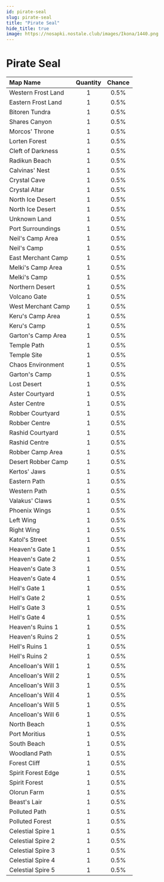 ```yaml
---
id: pirate-seal
slug: pirate-seal
title: "Pirate Seal"
hide_title: true
image: https://nosapki.nostale.club/images/Ikona/1440.png
---
```



# <ItemIcon iconId="1440" height="32"/> Pirate Seal
|Map Name|Quantity|Chance|
|:--|:-:|:-:|
|Western Frost Land|1|0.5%|
|Eastern Frost Land|1|0.5%|
|Bitoren Tundra|1|0.5%|
|Shares Canyon|1|0.5%|
|Morcos' Throne|1|0.5%|
|Lorten Forest|1|0.5%|
|Cleft of Darkness|1|0.5%|
|Radikun Beach|1|0.5%|
|Calvinas' Nest|1|0.5%|
|Crystal Cave|1|0.5%|
|Crystal Altar|1|0.5%|
|North Ice Desert|1|0.5%|
|North Ice Desert|1|0.5%|
|Unknown Land|1|0.5%|
|Port Surroundings|1|0.5%|
|Neil's Camp Area|1|0.5%|
|Neil's Camp|1|0.5%|
|East Merchant Camp|1|0.5%|
|Melki's Camp Area|1|0.5%|
|Melki's Camp|1|0.5%|
|Northern Desert|1|0.5%|
|Volcano Gate|1|0.5%|
|West Merchant Camp|1|0.5%|
|Keru's Camp Area|1|0.5%|
|Keru's Camp|1|0.5%|
|Garton's Camp Area|1|0.5%|
|Temple Path|1|0.5%|
|Temple Site|1|0.5%|
|Chaos Environment|1|0.5%|
|Garton's Camp|1|0.5%|
|Lost Desert|1|0.5%|
|Aster Courtyard|1|0.5%|
|Aster Centre|1|0.5%|
|Robber Courtyard|1|0.5%|
|Robber Centre|1|0.5%|
|Rashid Courtyard|1|0.5%|
|Rashid Centre|1|0.5%|
|Robber Camp Area|1|0.5%|
|Desert Robber Camp|1|0.5%|
|Kertos' Jaws|1|0.5%|
|Eastern Path|1|0.5%|
|Western Path|1|0.5%|
|Valakus' Claws|1|0.5%|
|Phoenix Wings|1|0.5%|
|Left Wing|1|0.5%|
|Right Wing|1|0.5%|
|Katol's Street|1|0.5%|
|Heaven's Gate 1|1|0.5%|
|Heaven's Gate 2|1|0.5%|
|Heaven's Gate 3|1|0.5%|
|Heaven's Gate 4|1|0.5%|
|Hell's Gate 1|1|0.5%|
|Hell's Gate 2|1|0.5%|
|Hell's Gate 3|1|0.5%|
|Hell's Gate 4|1|0.5%|
|Heaven's Ruins 1|1|0.5%|
|Heaven's Ruins 2|1|0.5%|
|Hell's Ruins 1|1|0.5%|
|Hell's Ruins 2|1|0.5%|
|Ancelloan's Will 1|1|0.5%|
|Ancelloan's Will 2|1|0.5%|
|Ancelloan's Will 3|1|0.5%|
|Ancelloan's Will 4|1|0.5%|
|Ancelloan's Will 5|1|0.5%|
|Ancelloan's Will 6|1|0.5%|
|North Beach|1|0.5%|
|Port Moritius|1|0.5%|
|South Beach|1|0.5%|
|Woodland Path|1|0.5%|
|Forest Cliff|1|0.5%|
|Spirit Forest Edge|1|0.5%|
|Spirit Forest|1|0.5%|
|Olorun Farm|1|0.5%|
|Beast's Lair|1|0.5%|
|Polluted Path|1|0.5%|
|Polluted Forest|1|0.5%|
|Celestial Spire 1|1|0.5%|
|Celestial Spire 2|1|0.5%|
|Celestial Spire 3|1|0.5%|
|Celestial Spire 4|1|0.5%|
|Celestial Spire 5|1|0.5%|

